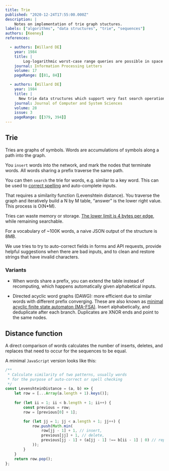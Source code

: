 ```yaml
---
title: Trie
published: "2020-12-24T17:55:00.000Z"
description: |
    Notes on implementation of trie graph stuctures.
labels: ["algorithms", "data structures", "trie", "sequences"]
authors: [Keeney]
references:

  - authors: [Willard DE]
    year: 1984
    title: |
        Log-logarithmic worst-case range queries are possible in space Θ(n)
    journal: Information Processing Letters
    volume: 17
    pageRange: [[81, 84]]

  - authors: [Willard DE]
    year: 1984
    title: |
      New trie data structures which support very fast search operations
    journal: Journal of Computer and System Sciences
    volume: 28
    issue: 3
    pageRange: [[379, 394]]
---
```


## Trie

Tries are graphs of symbols. Words are accumulations of symbols along a path into the graph.

You `insert` words into the network, and mark the nodes that terminate words. All words sharing a prefix traverse the same path.

You can then `search` the trie for words, e.g. similar to a key word. This can be used to [correct spelling](http://norvig.com/spell-correct.html) and auto-complete inputs.

That requires a similarity function (Levenshtein distance). You traverse the graph and iteratively build a N by M table, “answer” is the lower right value. This process is O(N\*M).

Tries can waste memory or storage. [The lower limit is 4 bytes per edge](http://www.wutka.com/dawg.html), while remaining searchable.

For a vocabulary of ~100K words, a naive JSON output of the structure is 8MB.

We use tries to try to auto-correct fields in forms and API requests, provide helpful suggestions when there are bad inputs, and to clean and restore strings that have invalid characters.

### Variants

- When words share a prefix, you can extend the table instead of recomputing, which happens automatically given alphabetical inputs.

- Directed acyclic word graphs (DAWG): more efficient due to similar words with different prefix converging. These are also known as [minimal acyclic finite state automaton (MA-FSA)](https://www.aclweb.org/anthology/J00-1002.pdf). Insert alphabetically, and deduplicate after each branch. Duplicates are XNOR ends and point to the same nodes.

## Distance function

A direct comparison of words calculates the number of inserts, deletes, and replaces that need to occur for the sequences to be equal.

A minimal `JavaScript` version looks like this:

```JavaScript
/**
 * Calculate similarity of two patterns, usually words
 * for the purpose of auto-correct or spell checking
 */
const LevenshteinDistance = (a, b) => {
    let row = [...Array(a.length + 1).keys()];
   
    for (let ii = 1; ii < b.length + 1; ii++) {
        const previous = row;
        row = [previous[0] + 1];

        for (let jj = 1; jj < a.length + 1; jj++) {
            row.push(Math.min(
                row[jj - 1] + 1, // insert, 
                previous[jj] + 1, // delete, 
                previous[jj - 1] + (a[jj - 1] !== b[ii - 1] | 0) // replace
            ));
        }
    }
    return row.pop();
};
```
